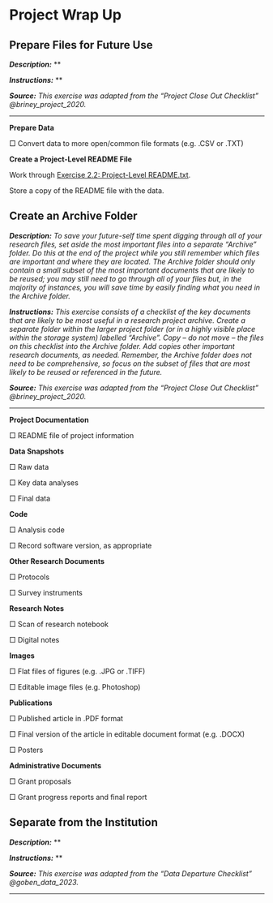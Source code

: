 # Project Wrap Up

## Prepare Files for Future Use {#future-use}

***Description:*** **

***Instructions:*** **

***Source:*** *This exercise was adapted from the "Project Close Out Checklist" @briney_project_2020.*

---

**Prepare Data**

&#9633; Convert data to more open/common file formats (e.g. .CSV or .TXT) 

**Create a Project-Level README File**

Work through [Exercise 2.2: Project-Level README.txt](#readme-txt).

Store a copy of the README file with the data.


## Create an Archive Folder {#archive-folder}

***Description:*** *To save your future-self time spent digging through all of your research files, set aside the most important files into a separate “Archive” folder. Do this at the end of the project while you still remember which files are important and where they are located. The Archive folder should only contain a small subset of the most important documents that are likely to be reused; you may still need to go through all of your files but, in the majority of instances, you will save time by easily finding what you need in the Archive folder.*

***Instructions:*** *This exercise consists of a checklist of the key documents that are likely to be most useful in a research project archive. Create a separate folder within the larger project folder (or in a highly visible place within the storage system) labelled “Archive”. Copy – do not move – the files on this checklist into the Archive folder. Add copies other important research documents, as needed. Remember, the Archive folder does not need to be comprehensive, so focus on the subset of files that are most likely to be reused or referenced in the future.*

***Source:*** *This exercise was adapted from the "Project Close Out Checklist" @briney_project_2020.*

---

**Project Documentation**

&#9633; README file of project information

**Data Snapshots**

&#9633; Raw data

&#9633; Key data analyses

&#9633; Final data

**Code**

&#9633; Analysis code

&#9633; Record software version, as appropriate

**Other Research Documents**

&#9633; Protocols

&#9633; Survey instruments

**Research Notes**

&#9633; Scan of research notebook

&#9633; Digital notes

**Images**

&#9633; Flat files of figures (e.g. .JPG or .TIFF)

&#9633; Editable image files (e.g. Photoshop)

**Publications**

&#9633; Published article in .PDF format

&#9633; Final version of the article in editable document format (e.g. .DOCX)

&#9633; Posters

**Administrative Documents**

&#9633; Grant proposals

&#9633; Grant progress reports and final report

## Separate from the Institution {#separation}

***Description:*** **

***Instructions:*** **

***Source:*** *This exercise was adapted from the "Data Departure Checklist" @goben_data_2023.*

---

